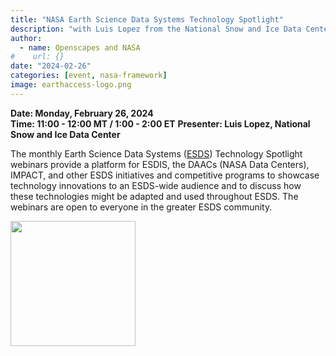 ```yaml
---
title: "NASA Earth Science Data Systems Technology Spotlight"
description: "with Luis Lopez from the National Snow and Ice Data Center"
author:
  - name: Openscapes and NASA
#    url: {}
date: "2024-02-26"
categories: [event, nasa-framework]
image: earthaccess-logo.png
---
```


**Date: Monday, February 26, 2024**\
**Time: 11:00 - 12:00 MT / 1:00 - 2:00 ET** **Presenter: Luis Lopez, National Snow and Ice Data Center**

The monthly Earth Science Data Systems ([ESDS](https://www.earthdata.nasa.gov/esds)) Technology Spotlight webinars provide a platform for ESDIS, the DAACs (NASA Data Centers), IMPACT, and other ESDS initiatives and competitive programs to showcase technology innovations to an ESDS-wide audience and to discuss how these technologies might be adapted and used throughout ESDS. The webinars are open to everyone in the greater ESDS community.

![](earthaccess-logo.png){fig-alt="hexagonal logo says earth access" fig-align="center" width="200"}
